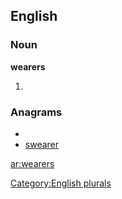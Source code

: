 
==English==

===Noun===
'''wearers'''

# {{plural of|[[wearer]]}}

===Anagrams===
* {{alphagram|aeerrsw}}
* [[swearer#English|swearer]]

[[Category:English plurals]]

[[ar:wearers]]